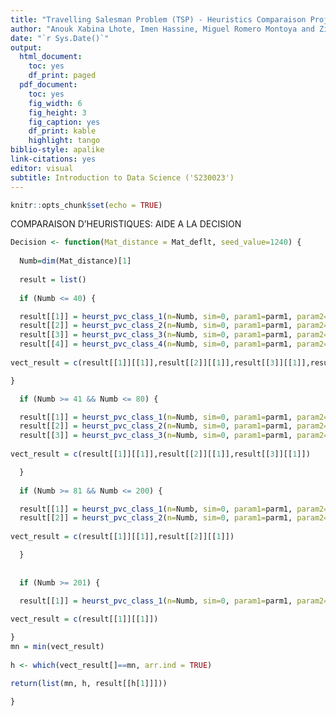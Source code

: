 ```yaml
---
title: "Travelling Salesman Problem (TSP) - Heuristics Comparaison Project"
author: "Anouk Xabina Lhote, Imen Hassine, Miguel Romero Montoya and Zildete Landim Crausaz"
date: "`r Sys.Date()`"
output:
  html_document:
    toc: yes
    df_print: paged
  pdf_document:
    toc: yes
    fig_width: 6
    fig_height: 3
    fig_caption: yes
    df_print: kable
    highlight: tango
biblio-style: apalike
link-citations: yes
editor: visual
subtitle: Introduction to Data Science ('S230023')
---
```


```r
knitr::opts_chunk$set(echo = TRUE)
```

COMPARAISON D'HEURISTIQUES: AIDE A LA DECISION

```r

Decision <- function(Mat_distance = Mat_deflt, seed_value=1240) {
  
  Numb=dim(Mat_distance)[1]
  
  result = list()
  
  if (Numb <= 40) {

  result[[1]] = heurst_pvc_class_1(n=Numb, sim=0, param1=parm1, param2=parm2, seed = seed_value, Matchoice=Mat_distance)
  result[[2]] = heurst_pvc_class_2(n=Numb, sim=0, param1=parm1, param2=parm2, seed = seed_value, Matchoice=Mat_distance)
  result[[3]] = heurst_pvc_class_3(n=Numb, sim=0, param1=parm1, param2=parm2, seed = seed_value, Matchoice=Mat_distance)
  result[[4]] = heurst_pvc_class_4(n=Numb, sim=0, param1=parm1, param2=parm2, seed = seed_value, Matchoice=Mat_distance)
  
vect_result = c(result[[1]][[1]],result[[2]][[1]],result[[3]][[1]],result[[4]][[1]])

}

  if (Numb >= 41 && Numb <= 80) {

  result[[1]] = heurst_pvc_class_1(n=Numb, sim=0, param1=parm1, param2=parm2, seed = seed_value, Matchoice=Mat_distance)
  result[[2]] = heurst_pvc_class_2(n=Numb, sim=0, param1=parm1, param2=parm2, seed = seed_value, Matchoice=Mat_distance)
  result[[3]] = heurst_pvc_class_3(n=Numb, sim=0, param1=parm1, param2=parm2, seed = seed_value, Matchoice=Mat_distance)
  
vect_result = c(result[[1]][[1]],result[[2]][[1]],result[[3]][[1]])

  }
  
  if (Numb >= 81 && Numb <= 200) {

  result[[1]] = heurst_pvc_class_1(n=Numb, sim=0, param1=parm1, param2=parm2, seed = seed_value, Matchoice=Mat_distance)
  result[[2]] = heurst_pvc_class_2(n=Numb, sim=0, param1=parm1, param2=parm2, seed = seed_value, Matchoice=Mat_distance)
  
vect_result = c(result[[1]][[1]],result[[2]][[1]])

  }
  
   
  if (Numb >= 201) {

  result[[1]] = heurst_pvc_class_1(n=Numb, sim=0, param1=parm1, param2=parm2, Matchoice=Mat_distance)
  
vect_result = c(result[[1]][[1]])

}
mn = min(vect_result)
  
h <- which(vect_result[]==mn, arr.ind = TRUE)

return(list(mn, h, result[[h[1]]]))
  
}

```


